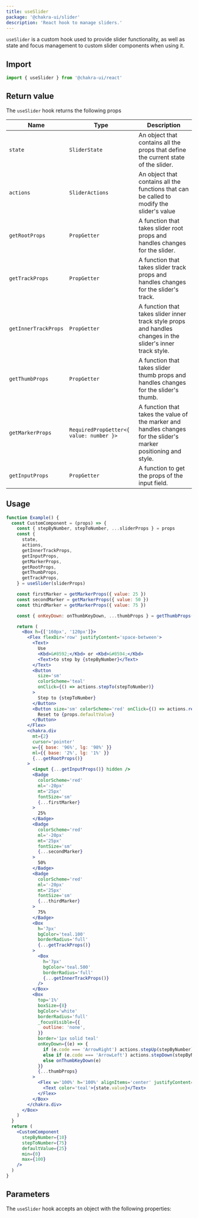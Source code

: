 ```yaml
---
title: useSlider
package: '@chakra-ui/slider'
description: 'React hook to manage sliders.'
---
```


`useSlider` is a custom hook used to provide slider functionality, as well as
state and focus management to custom slider components when using it.

## Import

```js
import { useSlider } from '@chakra-ui/react'
```

## Return value

The `useSlider` hook returns the following props

| Name                 | Type                                    | Description                                                                                                      |
| -------------------- | --------------------------------------- | ---------------------------------------------------------------------------------------------------------------- |
| `state`              | `SliderState`                           | An object that contains all the props that define the current state of the slider.                               |
| `actions`            | `SliderActions`                         | An object that contains all the functions that can be called to modify the slider's value                        |
| `getRootProps`       | `PropGetter`                            | A function that takes slider root props and handles changes for the slider.                                      |
| `getTrackProps`      | `PropGetter`                            | A function that takes slider track props and handles changes for the slider's track.                             |
| `getInnerTrackProps` | `PropGetter`                            | A function that takes slider inner track style props and handles changes in the slider's inner track style.      |
| `getThumbProps`      | `PropGetter`                            | A function that takes slider thumb props and handles changes for the slider's thumb.                             |
| `getMarkerProps`     | `RequiredPropGetter<{ value: number }>` | A function that takes the value of the marker and handles changes for the slider's marker positioning and style. |
| `getInputProps`      | `PropGetter`                            | A function to get the props of the input field.                                                                  |

## Usage

```jsx
function Example() {
  const CustomComponent = (props) => {
    const { stepByNumber, stepToNumber, ...sliderProps } = props
    const {
      state,
      actions,
      getInnerTrackProps,
      getInputProps,
      getMarkerProps,
      getRootProps,
      getThumbProps,
      getTrackProps,
    } = useSlider(sliderProps)

    const firstMarker = getMarkerProps({ value: 25 })
    const secondMarker = getMarkerProps({ value: 50 })
    const thirdMarker = getMarkerProps({ value: 75 })

    const { onKeyDown: onThumbKeyDown, ...thumbProps } = getThumbProps()

    return (
      <Box h={['160px', '120px']}>
        <Flex flexDir='row' justifyContent='space-between'>
          <Text>
            Use
            <Kbd>&#8592;</Kbd> or <Kbd>&#8594;</Kbd>
            <Text>to step by {stepByNumber}</Text>
          </Text>
          <Button
            size='sm'
            colorScheme='teal'
            onClick={() => actions.stepTo(stepToNumber)}
          >
            Step to {stepToNumber}
          </Button>
          <Button size='sm' colorScheme='red' onClick={() => actions.reset()}>
            Reset to {props.defaultValue}
          </Button>
        </Flex>
        <chakra.div
          mt={2}
          cursor='pointer'
          w={{ base: '96%', lg: '98%' }}
          ml={{ base: '2%', lg: '1%' }}
          {...getRootProps()}
        >
          <input {...getInputProps()} hidden />
          <Badge
            colorScheme='red'
            ml='-20px'
            mt='25px'
            fontSize='sm'
            {...firstMarker}
          >
            25%
          </Badge>
          <Badge
            colorScheme='red'
            ml='-20px'
            mt='25px'
            fontSize='sm'
            {...secondMarker}
          >
            50%
          </Badge>
          <Badge
            colorScheme='red'
            ml='-20px'
            mt='25px'
            fontSize='sm'
            {...thirdMarker}
          >
            75%
          </Badge>
          <Box
            h='7px'
            bgColor='teal.100'
            borderRadius='full'
            {...getTrackProps()}
          >
            <Box
              h='7px'
              bgColor='teal.500'
              borderRadius='full'
              {...getInnerTrackProps()}
            />
          </Box>
          <Box
            top='1%'
            boxSize={8}
            bgColor='white'
            borderRadius='full'
            _focusVisible={{
              outline: 'none',
            }}
            border='1px solid teal'
            onKeyDown={(e) => {
              if (e.code === 'ArrowRight') actions.stepUp(stepByNumber)
              else if (e.code === 'ArrowLeft') actions.stepDown(stepByNumber)
              else onThumbKeyDown(e)
            }}
            {...thumbProps}
          >
            <Flex w='100%' h='100%' alignItems='center' justifyContent='center'>
              <Text color='teal'>{state.value}</Text>
            </Flex>
          </Box>
        </chakra.div>
      </Box>
    )
  }
  return (
    <CustomComponent
      stepByNumber={10}
      stepToNumber={75}
      defaultValue={25}
      min={0}
      max={100}
    />
  )
}
```

## Parameters

The `useSlider` hook accepts an object with the following properties:

<PropsTable of='useSlider' />
